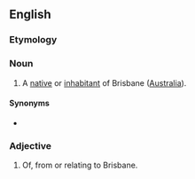 ==English==

===Etymology===
{{suffix|en|Brisbane|ian}}

===Noun===
{{en-noun}}

# A [[native]] or [[inhabitant]] of Brisbane ([[Australia]]).

====Synonyms====
* {{l|en|Brisbanite}}

===Adjective===
{{en-adj|-}}

# Of, from or relating to Brisbane.